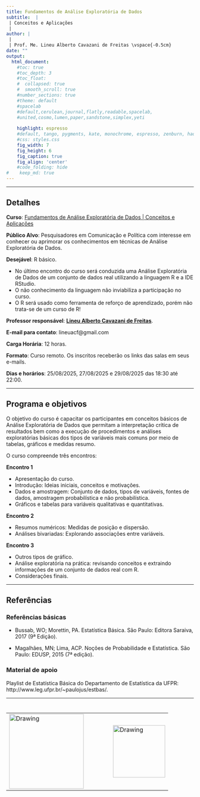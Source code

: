 ```yaml
---
title: Fundamentos de Análise Exploratória de Dados
subtitle:  | 
 | Conceitos e Aplicações
 | 
author: |
 |
 | Prof. Me. Lineu Alberto Cavazani de Freitas \vspace{-0.5cm}
date: ""
output:
  html_document:                    
    #toc: true                       
    #toc_depth: 3                    
    #toc_float:                      
    #  collapsed: true
    #  smooth_scroll: true
    #number_sections: true           
    #theme: default
    #spacelab
    #default,cerulean,journal,flatly,readable,spacelab,
    #united,cosmo,lumen,paper,sandstone,simplex,yeti
    
    highlight: espresso
    #default, tango, pygments, kate, monochrome, espresso, zenburn, haddock, and textmate
    #css: styles.css                
    fig_width: 7                    
    fig_height: 6                   
    fig_caption: true               
    fig_align: 'center'
    #code_folding: hide              
#    keep_md: true
---
```


---

## Detalhes

**Curso**: [Fundamentos de Análise Exploratória de Dados | Conceitos e Aplicações](https://www.sympla.com.br/evento-online/escola-de-inverno-inct-dd-compolitica-2025/3048821)

**Público Alvo**: Pesquisadores em Comunicação e Política com interesse em conhecer ou aprimorar os conhecimentos em técnicas de Análise Exploratória de Dados.

**Desejável**: R básico.

 - No último encontro do curso será conduzida uma Análise Exploratória de Dados de um conjunto de dados real utilizando a linguagem R e a IDE RStudio. 
 - O não conhecimento da linguagem não inviabiliza a participação no curso. 
 - O R será usado como ferramenta de reforço de aprendizado, porém não trata-se de um curso de R!

**Professor responsável**: **[Lineu Alberto Cavazani de Freitas](https://lineu96.github.io/)**.

**E-mail para contato**: lineuacf@gmail.com

**Carga Horária**: 12 horas.

**Formato**: Curso remoto. Os inscritos receberão os links das salas em seus e-mails.

**Dias e horários**: 25/08/2025, 27/08/2025 e 29/08/2025 das 18:30 até 22:00.

---

## Programa e objetivos

O objetivo do curso é capacitar os participantes em conceitos básicos de Análise Exploratória de Dados que permitam a interpretação crítica de resultados bem como a execução de procedimentos e análises exploratórias básicas dos tipos de variáveis mais comuns por meio de tabelas, gráficos e medidas resumo. 

O curso compreende três encontros:

**Encontro 1**

- Apresentação do curso.
- Introdução: Ideias iniciais, conceitos e motivações.
- Dados e amostragem: Conjunto de dados, tipos de variáveis, fontes de dados, amostragem probabilística e não probabilística.
- Gráficos e tabelas para variáveis qualitativas e quantitativas.

**Encontro 2**

- Resumos numéricos: Medidas de posição e dispersão.
- Análises bivariadas: Explorando associações entre variáveis.

**Encontro 3**

- Outros tipos de gráfico.
- Análise exploratória na prática: revisando conceitos e extraindo informações de um conjunto de dados real com R.
- Considerações finais.

---

## Referências

### Referências básicas

 - Bussab, WO; Morettin, PA. Estatística Básica. São Paulo: Editora Saraiva, 2017 (9ª Edição).

 - Magalhães, MN; Lima, ACP. Noções de Probabilidade e Estatística. São Paulo: EDUSP, 2015 (7ª edição).

### Material de apoio

Playlist de Estatística Básica do Departamento de Estatística da UFPR: http://www.leg.ufpr.br/~paulojus/estbas/.

---

# 

<center>

<table><tr>

<td> <img src="img/ufpr-transparent-600px.png" alt="Drawing" style="width: 200px;"/> </td>

<td> &nbsp; &nbsp; &nbsp; &nbsp; &nbsp; &nbsp; </td>

<td> <img src="img/compolitica.jpeg" alt="Drawing" style="width: 140px;"/> </td>


</center>


<div class="tocify-extend-page" data-unique="tocify-extend-page" style="height: 0;"></div>